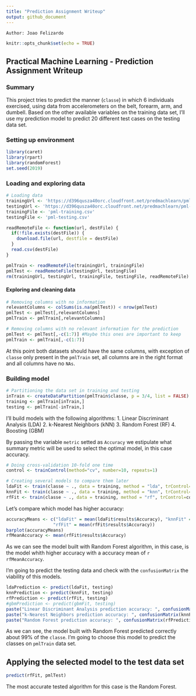 ```yaml
---
title: "Prediction Assignment Writeup"
output: github_document
---
```


`Author: Joao Felizardo`

```r
knitr::opts_chunk$set(echo = TRUE)
```

## Practical Machine Learning - Prediction Assignment Writeup

### Summary
This project tries to predict the manner (`classe`) in which 6 individuals exercised, using data from accelerometers on the belt, forearm, arm, and dumbell. Based on the other available variables on the training data set, I'll use my prediction model to predict 20 different test cases on the testing data set.

### Setting up environment
```r
library(caret)
library(rpart)
library(randomForest)
set.seed(2019)
```

### Loading and exploring data
```r
# Loading data
trainingUrl <- 'https://d396qusza40orc.cloudfront.net/predmachlearn/pml-training.csv'
testingUrl <- 'https://d396qusza40orc.cloudfront.net/predmachlearn/pml-testing.csv'
trainingFile <- 'pml-training.csv'
testingFile <- 'pml-testing.csv'

readRemoteFile <- function(url, destFile) {
  if(!file.exists(destFile)) {
    download.file(url, destfile = destFile)
  }
  read.csv(destFile)
}

pmlTrain <- readRemoteFile(trainingUrl, trainingFile)
pmlTest <- readRemoteFile(testingUrl, testingFile)
rm(trainingUrl, testingUrl, trainingFile, testingFile, readRemoteFile)
```
#### Exploring and cleaning data
```r
# Removing columns with no information
relevantColumns <- colSums(is.na(pmlTest)) < nrow(pmlTest)
pmlTest <- pmlTest[,relevantColumns]
pmlTrain <- pmlTrain[,relevantColumns]

# Removing columns with no relevant information for the prediction
pmlTest <- pmlTest[,-c(1:7)] #Maybe this ones are important to keep
pmlTrain <- pmlTrain[,-c(1:7)]
```
At this point both datasets should have the same columns, with exception of `classe` only present in the `pmlTrain` set, all columns are in the right format and all columns have no `NAs`.

### Building model
```r
# Partitioning the data set in training and testing
inTrain <- createDataPartition(pmlTrain$classe, p = 3/4, list = FALSE)
training <- pmlTrain[inTrain,]
testing <- pmlTrain[-inTrain,]
```

I'll build models with the following algorithms:
1. Linear Discriminant Analysis (LDA)
2. k-Nearest Neighbors (kNN)
3. Random Forest (RF)
4. Boosting (GBM)

By passing the variable `metric` setted as `Accuracy` we estipulate what summary metric will be used to select the optimal model, in this case accuracy. 
```r
# Doing cross-validation 10-fold one time
control <- trainControl(method="cv", number=10, repeats=1)

# Creating several models to compare them later
ldaFit <- train(classe ~ ., data = training, method = "lda", trControl=control, metric = "Accuracy")
knnFit <- train(classe ~ ., data = training, method = "knn", trControl=control, metric = "Accuracy")
rfFit <- train(classe ~ ., data = training, method = "rf", trControl=control, metric = "Accuracy")
```

Let's compare which model has higher accuracy:
```r
accuracyMeans <- c("ldaFit" = mean(ldaFit$results$Accuracy), "knnFit" = mean(knnFit$results$Accuracy),
                  "rfFit" = mean(rfFit$results$Accuracy))
barplot(accuracyMeans)
rfMeanAccuracy <- mean(rfFit$results$Accuracy) 
```

As we can see the model built with Random Forest algorithm, in this case, is the model whith higher accuracy with a accuracy mean of `r rfMeanAccuracy`.

I'm going to predict the testing data and check with the `confusionMatrix` the viability of this models.
```r
ldaPrediction <- predict(ldaFit, testing)
knnPrediction <- predict(knnFit, testing)
rfPrediction <- predict(rfFit, testing)
#gbmPrediction <- predict(gbmFit, testing)
paste("Linear Discriminant Analysis prediction accuracy: ", confusionMatrix(ldaPrediction, testing$classe)$overall[1])
paste("k-Nearest Neighbors prediction accuracy: ", confusionMatrix(knnPrediction, testing$classe)$overall[1])
paste("Random Forest prediction accuracy: ", confusionMatrix(rfPrediction, testing$classe)$overall[1])
```

As we can see, the model built with Random Forest predicted correctly about 99% of the `classe`. I'm going to choose this model to predict the classes on `pmlTrain` data set.

## Applying the selected model to the test data set
```r
predict(rfFit, pmlTest)
```
The most accurate tested algorithm for this case is the Random Forest. 
